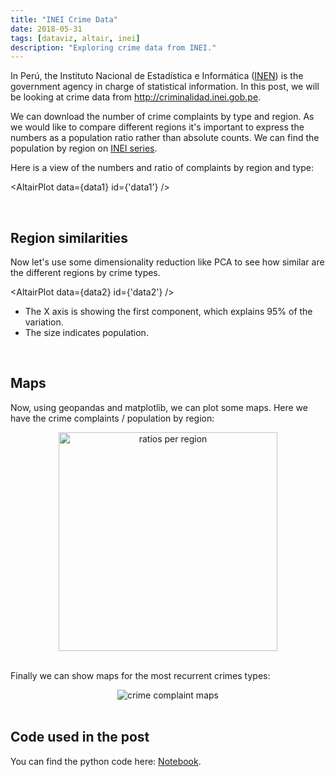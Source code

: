 ```yaml
---
title: "INEI Crime Data"
date: 2018-05-31
tags: [dataviz, altair, inei]
description: "Exploring crime data from INEI."
---
```



In Perú, the Instituto Nacional de Estadística e Informática ([INEN](https://www.inei.gob.pe/)) is the government agency in charge of statistical information. In this post, we will be looking at crime data from <http://criminalidad.inei.gob.pe>.

We can download the number of crime complaints by type and region. As we would like to compare different regions it's important to express the numbers as a population ratio rather than absolute counts. We can find the population by region on [INEI series](http://webapp.inei.gob.pe:8080/sirtod-series).

Here is a view of the numbers and ratio of complaints by region and type:

<AltairPlot data={data1} id={'data1'} />

<br />

## Region similarities

Now let's use some dimensionality reduction like PCA to see how similar are the different regions by crime types.

<AltairPlot data={data2} id={'data2'} />

- The X axis is showing the first component, which explains 95% of the variation.
- The size indicates population.

<br />

## Maps

Now, using geopandas and matplotlib, we can plot some maps. Here we have the crime complaints / population by region:

<center><img src="./delitos-ratio-map.png" alt="ratios per region" style="width: 350px;" /></center>

<br />

Finally we can show maps for the most recurrent crimes types:

<center><img src="./delitos-crim-maps.png" alt="crime complaint maps" /></center>

<br />

## Code used in the post

You can find the python code here: [Notebook](https://nbviewer.jupyter.org/github/renato145/peru-stats/blob/master/nbs/explore-delitos.ipynb).
